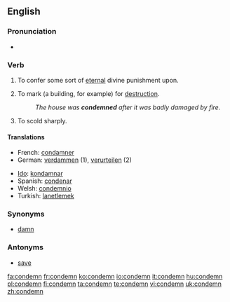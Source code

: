 ==English==

===Pronunciation===
*{{audio|en-us-condemn.ogg|Audio (US)}}


===Verb===
{{en-verb}}

# {{transitive}} To confer some sort of [[eternal]] divine punishment upon.
# {{transitive}} To mark (a building, for example) for [[destruction]].
#: ''The house was '''condemned''' after it was badly damaged by fire.''
# {{transitive}} To scold sharply.

====Translations====
{{top}}
*French: [[condamner]]
*German: [[verdammen]] (1), [[verurteilen]] (2)
{{mid}}
*[[Ido]]: [[kondamnar]]
*Spanish: [[condenar]]
*Welsh: [[condemnio]]
*Turkish: [[lanetlemek]]
{{bottom}}

===Synonyms===
*[[damn]]

===Antonyms===
*[[save]]

[[fa:condemn]]
[[fr:condemn]]
[[ko:condemn]]
[[io:condemn]]
[[it:condemn]]
[[hu:condemn]]
[[pl:condemn]]
[[fi:condemn]]
[[ta:condemn]]
[[te:condemn]]
[[vi:condemn]]
[[uk:condemn]]
[[zh:condemn]]